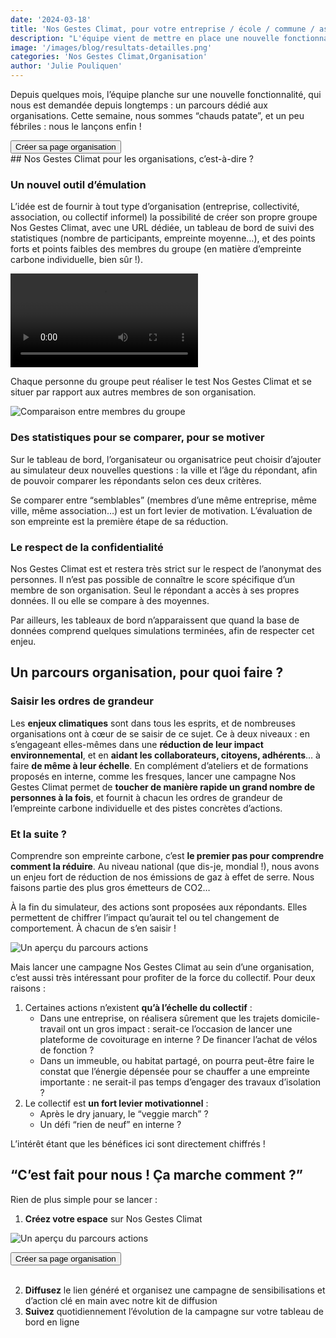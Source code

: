 ```yaml
---
date: '2024-03-18'
title: 'Nos Gestes Climat, pour votre entreprise / école / commune / association…'
description: "L'équipe vient de mettre en place une nouvelle fonctionnalité, qui permet d'aisément créer un groupe de simulation, avec un tableau de bord de suivi. "
image: '/images/blog/resultats-detailles.png'
categories: 'Nos Gestes Climat,Organisation'
author: 'Julie Pouliquen'
---
```


Depuis quelques mois, l’équipe planche sur une nouvelle fonctionnalité, qui nous est demandée depuis longtemps : un parcours dédié aux organisations. Cette semaine, nous sommes “chauds patate”, et un peu fébriles : nous le lançons enfin !

<div className="text-center">
  <button href="https://nosgestesclimat.fr/organisations">
    Créer sa page organisation
  </button>
</div>
## Nos Gestes Climat pour les organisations, c’est-à-dire ?

### Un nouvel outil d’émulation

L’idée est de fournir à tout type d’organisation (entreprise, collectivité, association, ou collectif informel) la possibilité de créer son propre groupe Nos Gestes Climat, avec une URL dédiée, un tableau de bord de suivi des statistiques (nombre de participants, empreinte moyenne…), et des points forts et points faibles des membres du groupe (en matière d’empreinte carbone individuelle, bien sûr !).

<video controls id="video" style="padding-top:80px; margin-top: -80px">
  <source src="/parcours-orga.mp4" type="video/mp4" />
  <img
    src="/images/blog/resultats-detailles.png"
    alt="Accueil du tableau de bord"
  />
</video>
<br />

Chaque personne du groupe peut réaliser le test Nos Gestes Climat et se situer par rapport aux autres membres de son organisation.

![Comparaison entre membres du groupe](/images/blog/comparaison-groupe.png)

### Des statistiques pour se comparer, pour se motiver

Sur le tableau de bord, l’organisateur ou organisatrice peut choisir d’ajouter au simulateur deux nouvelles questions : la ville et l’âge du répondant, afin de pouvoir comparer les répondants selon ces deux critères.

Se comparer entre “semblables” (membres d’une même entreprise, même ville, même association…) est un fort levier de motivation. L’évaluation de son empreinte est la première étape de sa réduction.

### Le respect de la confidentialité

Nos Gestes Climat est et restera très strict sur le respect de l’anonymat des personnes. Il n’est pas possible de connaître le score spécifique d’un membre de son organisation. Seul le répondant a accès à ses propres données. Il ou elle se compare à des moyennes.

Par ailleurs, les tableaux de bord n’apparaissent que quand la base de données comprend quelques simulations terminées, afin de respecter cet enjeu.

## Un parcours organisation, pour quoi faire ?

### Saisir les ordres de grandeur

Les **enjeux climatiques** sont dans tous les esprits, et de nombreuses organisations ont à cœur de se saisir de ce sujet. Ce à deux niveaux : en s’engageant elles-mêmes dans une **réduction de leur impact environnemental**, et en **aidant les collaborateurs, citoyens, adhérents**… à faire **de même à leur échelle**. En complément d’ateliers et de formations proposés en interne, comme les fresques, lancer une campagne Nos Gestes Climat permet de **toucher de manière rapide un grand nombre de personnes à la fois**, et fournit à chacun les ordres de grandeur de l’empreinte carbone individuelle et des pistes concrètes d’actions.

### Et la suite ?

Comprendre son empreinte carbone, c’est **le premier pas pour comprendre comment la réduire**. Au niveau national (que dis-je, mondial !), nous avons un enjeu fort de réduction de nos émissions de gaz à effet de serre. Nous faisons partie des plus gros émetteurs de CO2…

À la fin du simulateur, des actions sont proposées aux répondants. Elles permettent de chiffrer l’impact qu’aurait tel ou tel changement de comportement. À chacun de s’en saisir !

![Un aperçu du parcours actions](/images/blog/parcours-actions.png)

Mais lancer une campagne Nos Gestes Climat au sein d’une organisation, c’est aussi très intéressant pour profiter de la force du collectif. Pour deux raisons :

1. Certaines actions n’existent **qu’à l’échelle du collectif** :
   - Dans une entreprise, on réalisera sûrement que les trajets domicile-travail ont un gros impact : serait-ce l’occasion de lancer une plateforme de covoiturage en interne ? De financer l’achat de vélos de fonction ?
   - Dans un immeuble, ou habitat partagé, on pourra peut-être faire le constat que l’énergie dépensée pour se chauffer a une empreinte importante : ne serait-il pas temps d’engager des travaux d’isolation ?
2. Le collectif est **un fort levier motivationnel** :
   - Après le dry january, le “veggie march” ?
   - Un défi “rien de neuf” en interne ?

L’intérêt étant que les bénéfices ici sont directement chiffrés !

## “C’est fait pour nous ! Ça marche comment ?”

Rien de plus simple pour se lancer :

1. **Créez votre espace** sur Nos Gestes Climat

![Un aperçu du parcours actions](/images/blog/creer-organisation.gif)

<div className="text-center">
  <button href="https://nosgestesclimat.fr/organisations">
    Créer sa page organisation
  </button>
</div>
<br />

2. **Diffusez** le lien généré et organisez une campagne de sensibilisations et
   d’action clé en main avec notre kit de diffusion
3. **Suivez** quotidiennement
   l’évolution de la campagne sur votre tableau de bord en ligne

